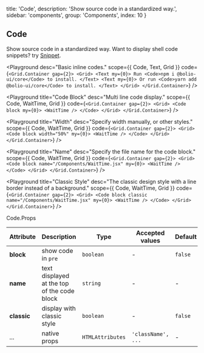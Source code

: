 
  title: 'Code',
  description: 'Show source code in a standardized way.',
  sidebar: 'components',
  group: 'Components',
  index: 10
}

## Code

Show source code in a standardized way. Want to display shell code snippets? try [Snippet](/docs/components/snippet).

<Playground
  desc="Basic inline codes."
  scope={{ Code, Text, Grid }}
  code={`
<Grid.Container gap={2}>
  <Grid>
    <Text my={0}>
      Run <Code>npm i @bolio-ui/core</Code> to install.
    </Text>
    <Text my={0}>
      Or run <Code>yarn add @bolio-ui/core</Code> to install.
    </Text>
  </Grid>
</Grid.Container>
`}
/>

<Playground
  title="Code Block"
  desc="Multi line code display."
  scope={{ Code, WaitTime, Grid }}
  code={`
<Grid.Container gap={2}>
  <Grid>
    <Code block my={0}>
      <WaitTime />
    </Code>
  </Grid>
</Grid.Container>
`}
/>

<Playground
  title="Width"
  desc="Specify width manually, or other styles."
  scope={{ Code, WaitTime, Grid }}
  code={`
<Grid.Container gap={2}>
  <Grid>
    <Code block width="50%" my={0}>
      <WaitTime />
    </Code>
  </Grid>
</Grid.Container>
`}
/>

<Playground
  title="Name"
  desc="Specify the file name for the code block."
  scope={{ Code, WaitTime, Grid }}
  code={`
<Grid.Container gap={2}>
  <Grid>
    <Code block name="/Components/WaitTime.jsx" my={0}>
      <WaitTime />
    </Code>
  </Grid>
</Grid.Container>
`}
/>

<Playground
  title="Classic Style"
  desc="The classic design style with a line border instead of a background."
  scope={{ Code, WaitTime, Grid }}
  code={`
<Grid.Container gap={2}>
  <Grid>
    <Code block classic name="/Components/WaitTime.jsx" my={0}>
      <WaitTime />
    </Code>
  </Grid>
</Grid.Container>
`}
/>

<Attributes edit="/pages/docs/components/code.mdx">
<Attributes.Title>Code.Props</Attributes.Title>

| Attribute   | Description                                 | Type             | Accepted values    | Default |
| ----------- | ------------------------------------------- | ---------------- | ------------------ | ------- |
| **block**   | show code in `pre`                          | `boolean`        | -                  | `false` |
| **name**    | text displayed at the top of the code block | `string`         | -                  | -       |
| **classic** | display with classic style                  | `boolean`        | -                  | `false` |
| ...         | native props                                | `HTMLAttributes` | `'className', ...` | -       |

</Attributes>

